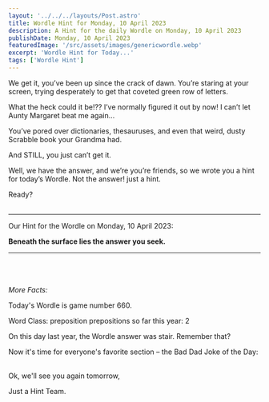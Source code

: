 ```yaml
---
layout: '../../../layouts/Post.astro'
title: Wordle Hint for Monday, 10 April 2023
description: A Hint for the daily Wordle on Monday, 10 April 2023
publishDate: Monday, 10 April 2023
featuredImage: '/src/assets/images/genericwordle.webp'
excerpt: 'Wordle Hint for Today...'
tags: ['Wordle Hint']
---
```


We get it, you’ve been up since the crack of dawn. You’re staring at your screen, trying desperately to get that coveted green row of letters. 

What the heck could it be!??
I’ve normally figured it out by now!
I can’t let Aunty Margaret beat me again… 

You’ve pored over dictionaries, thesauruses, and even that weird, dusty Scrabble book your Grandma had.

And STILL, you just can’t get it. 

Well, we have the answer, and we’re you’re friends, so we wrote you a hint for today’s Wordle.
Not the answer! just a hint. 

Ready?<br /><br />

----

Our Hint for the Wordle on Monday, 10 April 2023:

**Beneath the surface lies the answer you seek.** 


----

<br /><br /><br />*More Facts:*

Today's Wordle is game number 660.

Word Class: preposition prepositions so far this year: 2 

On this day last year, the Wordle answer was stair. Remember that? 

Now it's time for everyone's favorite section – the Bad Dad Joke of the Day:<br /><br /> 

Ok, we'll see you again tomorrow, 

Just a Hint Team.
